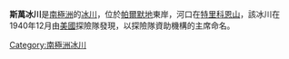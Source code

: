 {{coord|73|53|S|61|48|W|display=title}}

'''斯萬冰川'''是[[南極洲|南極洲]]的[[冰川|冰川]]，位於[[帕爾默地|帕爾默地]]東岸，河口在[[特里科恩山|特里科恩山]]，該冰川在1940年12月由[[美國|美國]]探險隊發現，以探險隊資助機構的主席命名。

{{Antarctica-geo-stub}}
[[Category:南極洲冰川|Category:南極洲冰川]]